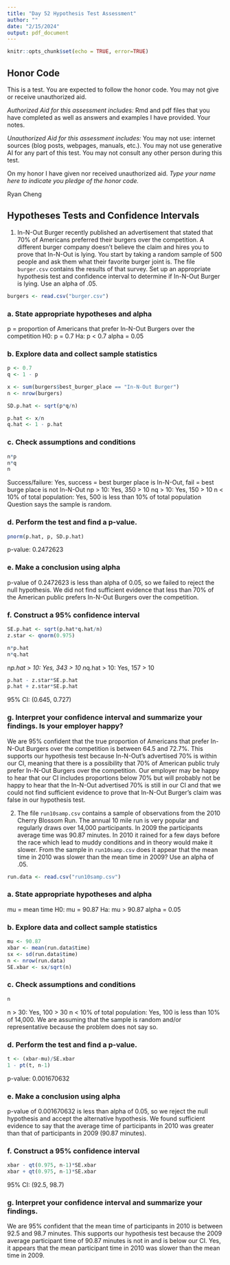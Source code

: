 ```yaml
---
title: "Day 52 Hypothesis Test Assessment"
author: ""
date: "2/15/2024"
output: pdf_document
---
```


```r
knitr::opts_chunk$set(echo = TRUE, error=TRUE)
```

## Honor Code

This is a test. You are expected to follow the honor code. You may not give or receive unauthorized aid.

*Authorized Aid for this assessment includes:*
Rmd and pdf files that you have completed as well as answers and examples I have provided. Your notes.



*Unauthorized Aid for this assessment includes:*
You may not use: internet sources (blog posts, webpages, manuals, etc.). You may not use generative AI for any part of this test. You may not consult any other person during this test.


On my honor I have given nor received unauthorized aid.
*Type your name here to indicate you pledge of the honor code.*

Ryan Cheng

\newpage
## Hypotheses Tests and Confidence Intervals

1. In-N-Out Burger recently published an advertisement that stated that 70% of Americans preferred their burgers over the competition. A different burger company doesn't believe the claim and hires you to prove that In-N-Out is lying. You start by taking a random sample of 500 people and ask them what their favorite burger joint is. The file ```burger.csv``` contains the results of that survey. Set up an appropriate hypothesis test and confidence interval to determine if In-N-Out Burger is lying. Use an alpha of .05.

```r
burgers <- read.csv("burger.csv")
```


### a. State appropriate hypotheses and alpha

p = proportion of Americans that prefer In-N-Out Burgers over the competition
H0: p = 0.7
Ha: p < 0.7
alpha = 0.05

\newpage
### b. Explore data and collect sample statistics

```r
p <- 0.7
q <- 1 - p

x <- sum(burgers$best_burger_place == "In-N-Out Burger")
n <- nrow(burgers)

SD.p.hat <- sqrt(p*q/n)

p.hat <- x/n
q.hat <- 1 - p.hat
```

\newpage
### c. Check assumptions and conditions

```r
n*p
n*q
n
```

Success/failure: Yes, success = best burger place is In-N-Out, fail = best burge place is not In-N-Out
np > 10: Yes, 350 > 10
nq > 10: Yes, 150 > 10
n < 10% of total population: Yes, 500 is less than 10% of total population
Question says the sample is random.

\newpage
### d. Perform the test and find a p-value.

```r
pnorm(p.hat, p, SD.p.hat)
```
p-value: 0.2472623

\newpage
### e. Make a conclusion using alpha

p-value of 0.2472623 is less than alpha of 0.05, so we failed to reject the null hypothesis. We did not find sufficient evidence that less than 70% of the American public prefers In-N-Out Burgers over the competition.

\newpage
### f. Construct a 95% confidence interval

```r
SE.p.hat <- sqrt(p.hat*q.hat/n)
z.star <- qnorm(0.975)
```

```r
n*p.hat
n*q.hat
```
n*p.hat > 10: Yes, 343 > 10
n*q.hat > 10: Yes, 157 > 10

```r
p.hat - z.star*SE.p.hat
p.hat + z.star*SE.p.hat
```
95% CI: (0.645, 0.727)

\newpage
### g. Interpret your confidence interval and summarize your findings. Is your employer happy?

We are 95% confident that the true proportion of Americans that prefer In-N-Out Burgers over the competition is between 64.5 and 72.7%. This supports our hypothesis test because In-N-Out's advertised 70% is within our CI, meaning that there is a possibility that 70% of American public truly prefer In-N-Out Burgers over the competition. Our employer may be happy to hear that our CI includes proportions below 70% but will probably not be happy to hear that the In-N-Out advertised 70% is still in our CI and that we could not find sufficient evidence to prove that In-N-Out Burger's claim was false in our hypothesis test.

\newpage

2. The file ```run10samp.csv``` contains a sample of observations from the 2010 Cherry Blossom Run. The annual 10 mile run is very popular and regularly draws over 14,000 participants. In 2009 the participants average time was 90.87 minutes. In 2010 it rained for a few days before the race which lead to muddy conditions and in theory would make it slower. From the sample in ```run10samp.csv``` does it appear that the mean time in 2010 was slower than the mean time in 2009? Use an alpha of .05.

```r
run.data <- read.csv("run10samp.csv")
```

### a. State appropriate hypotheses and alpha

mu = mean time
H0: mu = 90.87
Ha: mu > 90.87
alpha = 0.05

\newpage
### b. Explore data and collect sample statistics

```r
mu <- 90.87
xbar <- mean(run.data$time)
sx <- sd(run.data$time)
n <- nrow(run.data)
SE.xbar <- sx/sqrt(n)
```

\newpage
### c. Check assumptions and conditions

```r
n
```
n > 30: Yes, 100 > 30
n < 10% of total population: Yes, 100 is less than 10% of 14,000.
We are assuming that the sample is random and/or representative because the problem does not say so.

\newpage
### d. Perform the test and find a p-value.

```r
t <- (xbar-mu)/SE.xbar
1 - pt(t, n-1)
```
p-value: 0.001670632

\newpage
### e. Make a conclusion using alpha

p-value of 0.001670632 is less than alpha of 0.05, so we reject the null hypothesis and accept the alternative hypothesis. We found sufficient evidence to say that the average time of participants in 2010 was greater than that of participants in 2009 (90.87 minutes).

\newpage
### f. Construct a 95% confidence interval

```r
xbar - qt(0.975, n-1)*SE.xbar
xbar + qt(0.975, n-1)*SE.xbar
```
95% CI: (92.5, 98.7)

\newpage
### g. Interpret your confidence interval and summarize your findings.

We are 95% confident that the mean time of participants in 2010 is between 92.5 and 98.7 minutes. This supports our hypothesis test because the 2009 average participant time of 90.87 minutes is not in and is below our CI. Yes, it appears that the mean participant time in 2010 was slower than the mean time in 2009.



